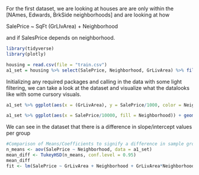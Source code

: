 
For the first dataset, we are looking at houses are are only within the [NAmes, Edwards, BrkSide neighborhoods] and are looking at how 

SalePrice ~ SqFt (GrLIvArea) + Neighborhood 

and if SalesPrice depends on neighborhood. 

```r
library(tidyverse)
library(plotly)

housing = read.csv(file = "train.csv")
a1_set = housing %>% select(SalePrice, Neighborhood, GrLivArea) %>% filter( Neighborhood == c("NAmes", "Edwards", "BrkSide"))
```

Initializing any required packages and calling in the data with some light filtering, we can take a look at the dataset and visualize what the datalooks like with some cursory visuals. 

```r

a1_set %>% ggplot(aes(x = (GrLivArea), y = SalePrice/1000, color = Neighborhood)) + geom_point() + stat_smooth(method = "lm")

a1_set %>% ggplot(aes(x = SalePrice/10000, fill = Neighborhood)) + geom_histogram(bins =20)
```

We can see in the dataset that there is a difference in slope/intercept values per group 

```r
#Comparison of Means/Coefficients to signify a difference in sample groups from different neighborhoods.
n_means <- aov(SalePrice ~ Neighborhood, data = a1_set)
mean_diff <- TukeyHSD(n_means, conf.level = 0.95)
mean_diff
fit <- lm(SalePrice ~ GrLivArea + Neighborhood + GrLivArea*Neighborhood, data = a1_set)
```

